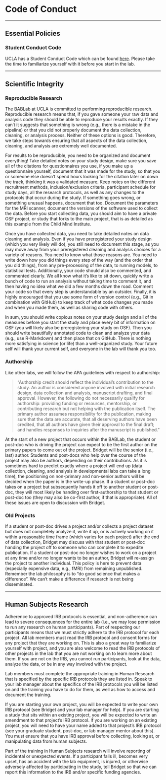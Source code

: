 # Code of Conduct

----------

## Essential Policies

<h3>Student Conduct Code</h3>

UCLA has a Student Conduct Code which can be found [here](https://www.deanofstudents.ucla.edu/Individual-Student-Code). Please take the time to familiarize yourself with it before you start in the lab.

----------

## Scientific Integrity
 
<h3>Reproducible Research</h3>
 
The BABLab at UCLA is committed to performing reproducible research. Reproducible research means that, if you gave someone your raw data and analysis code they should be able to reproduce your results exactly. If they can’t it suggests that something is wrong (e.g., there is a mistake in the pipeline) or that you did not properly document the data collection, cleaning, or analysis process. Neither of these options is good. Therefore, we take steps towards ensuring that all aspects of the data collection, cleaning, and analysis are extremely well documented.
 
For results to be reproducible, you need to be organized and document everything! Take detailed notes on your study design, make sure you save all of the citations for questionnaires you use, if you make up a questionnaire yourself, document that it was made for the study, so that you or someone else doesn’t spend hours looking for the citation later on down the track, thinking it was a validated measure. Keep notes on the different recruitment methods, inclusion/exclusion criteria, participant schedule for study days, all the research protocols, as well as any changes to the protocols that occur during the study. If something goes wrong, or something unusual happens, document that too. Document the parameters for the MRI scanner, document the versions of the software used to collect the data. Before you start collecting data, you should aim to have a private OSF project, or study that forks to the main project, that is as detailed as this example from the Child Mind Institute.
 
Once you have collected data, you need to take detailed notes on data cleaning and analysis. Even if you have preregistered your study design (which you very likely will do), you still need to document this stage, as you may move away from your preregistered cleaning and analysis choices for a variety of reasons. You need to know what those reasons are. You need to write down how you did things every step of the way (and the order that you did things), from any pre-processing of the data, to running models, to statistical tests. Additionally, your code should also be commented, and commented clearly. We all know what it’s like to sit down, quickly write a bunch of code to run an analysis without taking time to comment it, and then having no idea what we did a few months down the road. Comment your code so that every step is understandable by an outsider. Finally, it is highly encouraged that you use some form of version control (e.g., Git in combination with GitHub) to keep track of what code changes you made and when you made them, as well as sharing code with others.
 
In sum, you should write copious notes on your study design and all of the measures before you start the study and place every bit of information on OSF (you will likely also be preregistering your study on OSF). Then you should write beautifully annotated code to clean and analyze your data (e.g., use R-Markdown) and then place that on GitHub. There is nothing more satisfying in science (or life) than a well-organized study. Your future self will thank your current self, and everyone in the lab will thank you too.

<h3>Authorship</h3>
 
Like other labs, we will follow the APA guidelines with respect to authorship:
 

> "Authorship credit should reflect the individual's contribution to the study. An author is considered anyone involved with initial research design, data collection and analysis, manuscript drafting, and final approval. However, the following do not necessarily qualify for authorship: providing funding or resources, mentorship, or contributing research but not helping with the publication itself. The primary author assumes responsibility for the publication, making sure that the data are accurate, that all deserving authors have been credited, that all authors have given their approval to the final draft; and handles responses to inquiries after the manuscript is published."

 
At the start of a new project that occurs within the BABLab, the student or post-doc who is driving the project can expect to be the first author on the primary papers to come out of the project. Bridget will be the senior (i.e., last) author. Students and post-docs who help over the course of the project may also be authors, depending on their contributions. As it is sometimes hard to predict exactly where a project will end up (data collection, cleaning, and analysis in developmental labs can take a long time), the positioning on non-primary and non-senior authors will be decided when the paper is in the write-up phase. If a student or post-doc takes on a project but subsequently hands it off to another student or post-doc, they will most likely be handing over first-authorship to that student or post-doc too (they may also be co-first author, if that is appropriate). All of these issues are open to discussion with Bridget.

<h3>Old Projects</h3>
 
If a student or post-doc drives a project and/or collects a project dataset but does not completely analyze it, write it up, or is actively working on it within a reasonable time frame (which varies for each project) after the end of data collection, Bridget may discuss with that student or post-doc handing the project off to someone who can complete it to expedite publication. If a student or post-doc no longer wishes to work on a project at any time and/or no longer wants to be an author, Bridget will re-assign the project to another individual. This policy is here to prevent data (especially expensive data, e.g., fMRI) from remaining unpublished. Remember the lab philosophy is to “do good science that makes a difference”. We can’t make a difference if research is not being disseminated.

----------

## Human Subjects Research

Adherence to approved IRB protocols is essential, and non-adherence can lead to severe consequences for the entire lab (i.e., we may lose permission to run any research on human participants). Part of respecting our participants means that we must strictly adhere to the IRB protocol for each project. All lab members must read the IRB protocol and consent forms for any project that they are working on. This is also a great way to familiarize yourself with project, and you are also welcome to read the IRB protocols of other projects in the lab that you are not working on to learn more about them. If you are not on the IRB, you cannot run participants, look at the data, analyze the data, or be in any way involved with the project.
 
Lab members must complete the appropriate training in Human Research that is specified by the specific IRB protocols they are listed in. Speak to your lab manager about the specifics of the IRB protocols you will be listed on and the training you have to do for them, as well as how to access and document the training.
 
If you are starting your own project, you will be expected to write your own IRB protocol (see Bridget and your lab manager for help). If you are starting a study that sits within an existing project, you will be expected to write an amendment to that project’s IRB protocol. If you are working on an existing project, you will need to have your name added to that project’s IRB protocol (see your graduate student, post-doc, or lab manager mentor about this). You must ensure that you have IRB approval before collecting, looking at, or manipulating data from human subjects.
 
Part of the training in Human Subjects research will involve reporting of incidental or unexpected events. If a participant falls ill, becomes very upset, has an accident with the lab equipment, is injured, or otherwise adversely affected by participating in the study, tell Bridget so that we can report this information to the IRB and/or specific funding agencies.